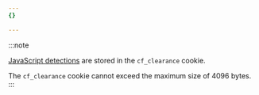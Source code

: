 ```yaml
---
{}

---
```


:::note

[JavaScript detections](/bots/additional-configurations/javascript-detections/) are stored in the `cf_clearance` cookie.

The `cf_clearance` cookie cannot exceed the maximum size of 4096 bytes.
:::